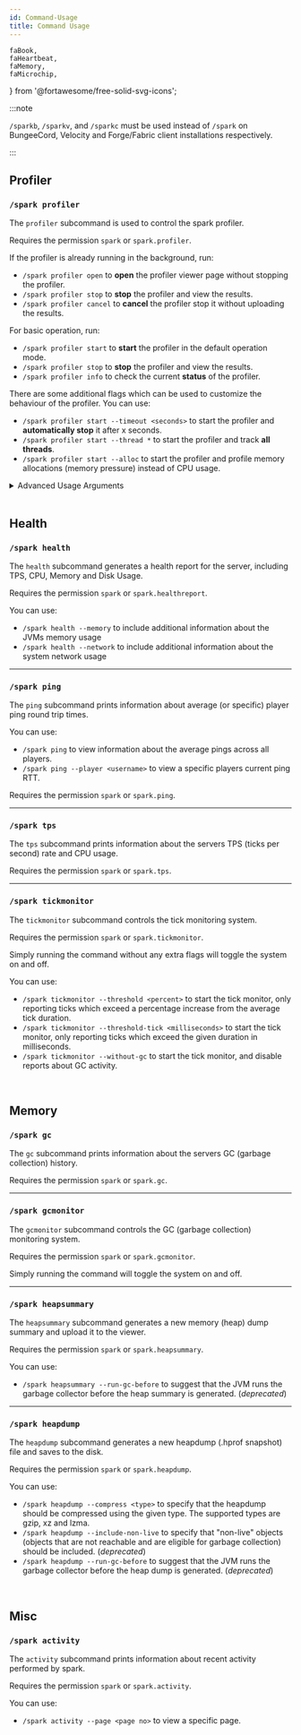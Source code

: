 ```yaml
---
id: Command-Usage
title: Command Usage
---
```


    faBook,
    faHeartbeat,
    faMemory,
    faMicrochip,
} from '@fortawesome/free-solid-svg-icons';

:::note

`/sparkb`, `/sparkv`, and `/sparkc` must be used instead of `/spark` on BungeeCord, Velocity and Forge/Fabric client installations respectively. 

:::

## <FontAwesomeIcon icon={faMicrochip} /> Profiler

### `/spark profiler`

The `profiler` subcommand is used to control the spark profiler.

Requires the permission `spark` or `spark.profiler`.

If the profiler is already running in the background, run:
* `/spark profiler open` to **open** the profiler viewer page without stopping the profiler.
* `/spark profiler stop` to **stop** the profiler and view the results.
* `/spark profiler cancel` to **cancel** the profiler stop it without uploading the results.

For basic operation, run:
* `/spark profiler start` to **start** the profiler in the default operation mode.
* `/spark profiler stop` to **stop** the profiler and view the results.
* `/spark profiler info` to check the current **status** of the profiler.

There are some additional flags which can be used to customize the behaviour of the profiler. You can use:
* `/spark profiler start --timeout <seconds>` to start the profiler and **automatically stop** it after x seconds.
* `/spark profiler start --thread *` to start the profiler and track **all threads**.
* `/spark profiler start --alloc` to start the profiler and profile memory allocations (memory pressure) instead of CPU usage.

<details>
<summary>Advanced Usage Arguments</summary>
<div>

You can use:
* `/spark profiler start --interval <milliseconds>` to start the profiler and sample at the given interval (default is 4)
* `/spark profiler start --thread *` to start the profiler and track all threads.
* `/spark profiler start --thread <thread name>` to start the profiler and only track specific threads.
* `/spark profiler start --only-ticks-over <milliseconds>` to start the profiler, but only record samples from ticks which take longer than the given duration.
* `/spark profiler start --regex --thread <thread name pattern>` to start the profiler and only track threads matching the given regex.
* `/spark profiler start --combine-all` to start the profiler but combine all threads under one root node.
* `/spark profiler start --not-combined` to start the profiler but disable grouping threads from a thread pool together.
* `/spark profiler start --force-java-sampler` to start the profiler and force usage of the Java sampler, instead of the async one.
* `/spark profiler start --alloc --alloc-live-only` to start the memory allocation profiler, only retaining stats for objects that haven't been garbage collected by the end of the profile
* `/spark profiler start --alloc --interval <bytes>` to start the memory allocation profiler and sample at the given rate in bytes (default is `524287` aka *512 KB*)
* `/spark profiler stop --comment <comment>` to stop the profiler and include the specified comment in the viewer.
* `/spark profiler stop --separate-parent-calls` to stop the profiler and separate calls in the viewer if they were invoked by a different parent method. (*deprecated*)

</div>
</details>

<br />

## <FontAwesomeIcon icon={faHeartbeat} /> Health

### `/spark health`
The `health` subcommand generates a health report for the server, including TPS, CPU, Memory and Disk Usage.

Requires the permission `spark` or `spark.healthreport`.

You can use:
* `/spark health --memory` to include additional information about the JVMs memory usage
* `/spark health --network` to include additional information about the system network usage

___
### `/spark ping`
The `ping` subcommand prints information about average (or specific) player ping round trip times.

You can use:
* `/spark ping` to view information about the average pings across all players.
* `/spark ping --player <username>` to view a specific players current ping RTT.

Requires the permission `spark` or `spark.ping`.

___
### `/spark tps`
The `tps` subcommand prints information about the servers TPS (ticks per second) rate and CPU usage.

Requires the permission `spark` or `spark.tps`.

___
### `/spark tickmonitor`
The `tickmonitor` subcommand controls the tick monitoring system.

Requires the permission `spark` or `spark.tickmonitor`.

Simply running the command without any extra flags will toggle the system on and off.

You can use:
* `/spark tickmonitor --threshold <percent>` to start the tick monitor, only reporting ticks which exceed a percentage increase from the average tick duration.
* `/spark tickmonitor --threshold-tick <milliseconds>` to start the tick monitor, only reporting ticks which exceed the given duration in milliseconds.
* `/spark tickmonitor --without-gc` to start the tick monitor, and disable reports about GC activity.

<br />

## <FontAwesomeIcon icon={faMemory} /> Memory

### `/spark gc`
The `gc` subcommand prints information about the servers GC (garbage collection) history.

Requires the permission `spark` or `spark.gc`.

___
### `/spark gcmonitor`
The `gcmonitor` subcommand controls the GC (garbage collection) monitoring system.

Requires the permission `spark` or `spark.gcmonitor`.

Simply running the command will toggle the system on and off.

___
### `/spark heapsummary`
The `heapsummary` subcommand generates a new memory (heap) dump summary and upload it to the viewer.

Requires the permission `spark` or `spark.heapsummary`.

You can use:
* `/spark heapsummary --run-gc-before` to suggest that the JVM runs the garbage collector before the heap summary is generated. (*deprecated*)

___
### `/spark heapdump`
The `heapdump` subcommand generates a new heapdump (.hprof snapshot) file and saves to the disk.

Requires the permission `spark` or `spark.heapdump`.

You can use:
* `/spark heapdump --compress <type>` to specify that the heapdump should be compressed using the given type. The supported types are gzip, xz and lzma.
* `/spark heapdump --include-non-live` to specify that "non-live" objects (objects that are not reachable and are eligible for garbage collection) should be included. (*deprecated*)
* `/spark heapdump --run-gc-before` to suggest that the JVM runs the garbage collector before the heap dump is generated. (*deprecated*)

<br />

## <FontAwesomeIcon icon={faBook} /> Misc

### `/spark activity`
The `activity` subcommand prints information about recent activity performed by spark.

Requires the permission `spark` or `spark.activity`.

You can use:
* `/spark activity --page <page no>` to view a specific page.
